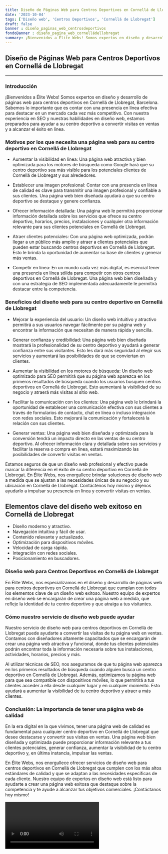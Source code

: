 ```yaml
---
title: Diseño de Páginas Web para Centros Deportivos en Cornellá de Llobregat
date: '2023-10-04'
tags: ['Diseño web', 'Centros Deportivos', 'Cornellá de Llobregat']
draft: false
banner : diseño_paginas_web_centrosdeportivos
fondoBanner : diseño_pagina_web_cornelládellobregat
summary: ¡Bienvenidos a Élite Webs! Somos expertos en diseño y desarrollo de páginas web para centros deportivos en Cornellá de Llobregat, Barcelona. Sabemos lo importante que es contar con una presencia en línea efectiva para destacar en un mercado cada vez más competitivo. Con nuestra experiencia en SEO y nuestras habilidades en diseño web, estamos preparados para ayudar a su centro deportivo a convertir visitas en ventas y a alcanzar el éxito en línea.
---
```


## Diseño de Páginas Web para Centros Deportivos en Cornellá de Llobregat
---

### Introducción

¡Bienvenidos a Élite Webs! Somos expertos en diseño y desarrollo de páginas web para centros deportivos en Cornellá de Llobregat, Barcelona. Sabemos lo importante que es contar con una presencia en línea efectiva para destacar en un mercado cada vez más competitivo. Con nuestra experiencia en SEO y nuestras habilidades en diseño web, estamos preparados para ayudar a su centro deportivo a convertir visitas en ventas y a alcanzar el éxito en línea.

### Motivos por los que necesita una página web para su centro deportivo en Cornellá de Llobregat

- Aumentar la visibilidad en línea: Una página web atractiva y bien optimizada para los motores de búsqueda como Google hará que su centro deportivo sea más visible para los potenciales clientes de Cornellá de Llobregat y sus alrededores.

- Establecer una imagen profesional: Contar con una presencia en línea de calidad es clave para transmitir una imagen profesional y confiable a sus clientes. Una página web bien diseñada ayudará a que su centro deportivo se destaque y genere confianza.

- Ofrecer información detallada: Una página web le permitirá proporcionar información detallada sobre los servicios que ofrece su centro deportivo, horarios, precios, instalaciones y cualquier otra información relevante para sus clientes potenciales en Cornellá de Llobregat.

- Atraer clientes potenciales: Con una página web optimizada, podrán llegar a un público más amplio y atraer a clientes potenciales que pueden estar buscando centros deportivos en Cornellá de Llobregat. Esto le brinda la oportunidad de aumentar su base de clientes y generar más ventas.

- Competir en línea: En un mundo cada vez más digital, es esencial tener una presencia en línea sólida para competir con otros centros deportivos en Cornellá de Llobregat. Una página web bien diseñada y con una estrategia de SEO implementada adecuadamente le permitirá destacar entre la competencia.

### Beneficios del diseño web para su centro deportivo en Cornellá de Llobregat

- Mejorar la experiencia del usuario: Un diseño web intuitivo y atractivo permitirá a sus usuarios navegar fácilmente por su página web y encontrar la información que necesitan de manera rápida y sencilla.

- Generar confianza y credibilidad: Una página web bien diseñada mostrará la profesionalidad de su centro deportivo y ayudará a generar confianza entre sus visitantes. Esto les dará más seguridad al elegir sus servicios y aumentará las posibilidades de que se conviertan en clientes.

- Aumentar la visibilidad en los motores de búsqueda: Un diseño web optimizado para SEO permitirá que su página web aparezca en los primeros resultados de búsqueda cuando los usuarios busquen centros deportivos en Cornellá de Llobregat. Esto aumentará la visibilidad de su negocio y atraerá más visitas al sitio web.

- Facilitar la comunicación con los clientes: Una página web le brindará la oportunidad de establecer una comunicación efectiva con sus clientes a través de formularios de contacto, chat en línea o incluso integración con redes sociales. Esto mejorará la comunicación y fortalecerá la relación con sus clientes.

- Generar ventas: Una página web bien diseñada y optimizada para la conversión tendrá un impacto directo en las ventas de su centro deportivo. Al ofrecer información clara y detallada sobre sus servicios y facilitar la reserva o compra en línea, estará maximizando las posibilidades de convertir visitas en ventas.

Estamos seguros de que un diseño web profesional y efectivo puede marcar la diferencia en el éxito de su centro deportivo en Cornellá de Llobregat. En Élite Webs, nos enorgullece brindar soluciones de diseño web a medida que se ajustan a las necesidades únicas de su negocio y su ubicación en Cornellá de Llobregat. Contáctenos hoy mismo y déjenos ayudarlo a impulsar su presencia en línea y convertir visitas en ventas.

<GifSeo />

<Cta />

## Elementos clave del diseño web exitoso en Cornellá de Llobregat
- Diseño moderno y atractivo.
- Navegación intuitiva y fácil de usar.
- Contenido relevante y actualizado.
- Optimización para dispositivos móviles.
- Velocidad de carga rápida.
- Integración con redes sociales.
- Posicionamiento en buscadores.

### Diseño web para Centros Deportivos en Cornellá de Llobregat
En Élite Webs, nos especializamos en el diseño y desarrollo de páginas web para centros deportivos en Cornellá de Llobregat que cumplan con todos los elementos clave de un diseño web exitoso. Nuestro equipo de expertos en diseño web se encargarán de crear una página web a medida, que refleje la identidad de tu centro deportivo y que atraiga a tus visitantes.

### Cómo nuestro servicio de diseño web puede ayudar
Nuestro servicio de diseño web para centros deportivos en Cornellá de Llobregat puede ayudarte a convertir las visitas de tu página web en ventas. Contamos con diseñadores altamente capacitados que se encargarán de crear una página web atractiva y funcional, donde tus clientes potenciales podrán encontrar toda la información necesaria sobre tus instalaciones, actividades, horarios, precios y más.

Al utilizar técnicas de SEO, nos aseguramos de que tu página web aparezca en los primeros resultados de búsqueda cuando alguien busca un centro deportivo en Cornellá de Llobregat. Además, optimizamos tu página web para que sea compatible con dispositivos móviles, lo que permitirá a tus clientes acceder a ella desde cualquier lugar y en cualquier momento. Esto ayudará a aumentar la visibilidad de tu centro deportivo y atraer a más clientes.

### Conclusión: La importancia de tener una página web de calidad
En la era digital en la que vivimos, tener una página web de calidad es fundamental para cualquier centro deportivo en Cornellá de Llobregat que desee destacarse y convertir sus visitas en ventas. Una página web bien diseñada y optimizada puede proporcionar información relevante a tus clientes potenciales, generar confianza, aumentar la visibilidad de tu centro deportivo y, en última instancia, impulsar las ventas.

En Élite Webs, nos enorgullece ofrecer servicios de diseño web para centros deportivos en Cornellá de Llobregat que cumplen con los más altos estándares de calidad y que se adaptan a las necesidades específicas de cada cliente. Nuestro equipo de expertos en diseño web está listo para ayudarte a crear una página web exitosa que destaque sobre la competencia y te ayude a alcanzar tus objetivos comerciales. ¡Contáctanos hoy mismo!

<Video />

<CtaBot job='Centros Deportivos' city='Cornellá de Llobregat'/>

<Gmaps query='Cornellá de Llobregat+españa+maps' />